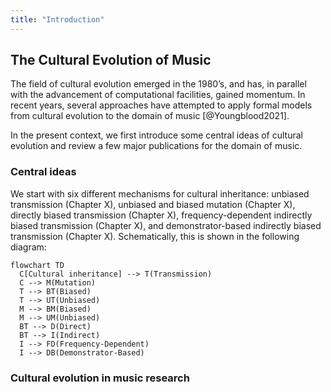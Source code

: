 ```yaml
---
title: "Introduction"
---
```


## The Cultural Evolution of Music

The field of cultural evolution emerged in the 1980's, 
and has, in parallel with the advancement of computational facilities,
gained momentum. In recent years, several approaches have attempted to 
apply formal models from cultural evolution to the domain of music [@Youngblood2021]. 

In the present context, we first introduce some central ideas of cultural evolution and review a few major publications for the domain of music.

### Central ideas

We start with six different mechanisms for cultural inheritance: unbiased transmission (Chapter X), unbiased and biased mutation (Chapter X), directly biased transmission (Chapter X), frequency-dependent indirectly biased transmission (Chapter X), and demonstrator-based indirectly biased transmission (Chapter X). Schematically, this is shown in the following diagram:

```mermaid
flowchart TD
  C[Cultural inheritance] --> T(Transmission)
  C --> M(Mutation)
  T --> BT(Biased)
  T --> UT(Unbiased)
  M --> BM(Biased)
  M --> UM(Unbiased)
  BT --> D(Direct)
  BT --> I(Indirect)
  I --> FD(Frequency-Dependent)
  I --> DB(Demonstrator-Based)
```

### Cultural evolution in music research